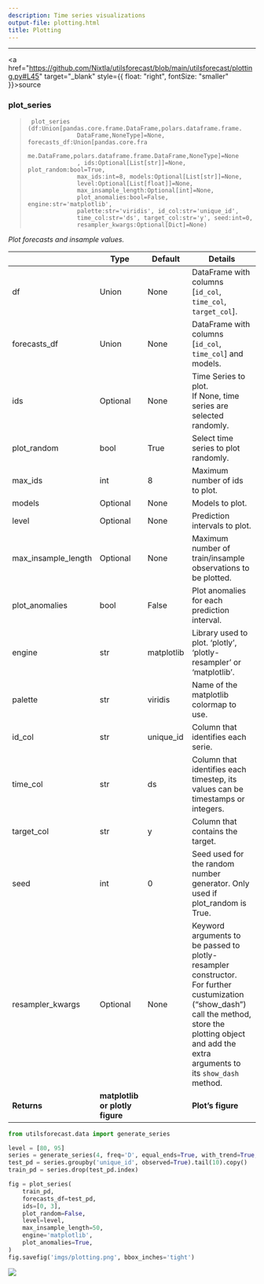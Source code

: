 ```yaml
---
description: Time series visualizations
output-file: plotting.html
title: Plotting
---
```



------------------------------------------------------------------------

<a
href="https://github.com/Nixtla/utilsforecast/blob/main/utilsforecast/plotting.py#L45"
target="_blank" style={{ float: "right", fontSize: "smaller" }}>source</a>

### plot_series

> ``` text
>  plot_series (df:Union[pandas.core.frame.DataFrame,polars.dataframe.frame.
>               DataFrame,NoneType]=None, forecasts_df:Union[pandas.core.fra
>               me.DataFrame,polars.dataframe.frame.DataFrame,NoneType]=None
>               , ids:Optional[List[str]]=None, plot_random:bool=True,
>               max_ids:int=8, models:Optional[List[str]]=None,
>               level:Optional[List[float]]=None,
>               max_insample_length:Optional[int]=None,
>               plot_anomalies:bool=False, engine:str='matplotlib',
>               palette:str='viridis', id_col:str='unique_id',
>               time_col:str='ds', target_col:str='y', seed:int=0,
>               resampler_kwargs:Optional[Dict]=None)
> ```

*Plot forecasts and insample values.*

|  | **Type** | **Default** | **Details** |
|------|------------------|-------------------------|-------------------------|
| df | Union | None | DataFrame with columns \[`id_col`, `time_col`, `target_col`\]. |
| forecasts_df | Union | None | DataFrame with columns \[`id_col`, `time_col`\] and models. |
| ids | Optional | None | Time Series to plot.<br/>If None, time series are selected randomly. |
| plot_random | bool | True | Select time series to plot randomly. |
| max_ids | int | 8 | Maximum number of ids to plot. |
| models | Optional | None | Models to plot. |
| level | Optional | None | Prediction intervals to plot. |
| max_insample_length | Optional | None | Maximum number of train/insample observations to be plotted. |
| plot_anomalies | bool | False | Plot anomalies for each prediction interval. |
| engine | str | matplotlib | Library used to plot. ‘plotly’, ‘plotly-resampler’ or ‘matplotlib’. |
| palette | str | viridis | Name of the matplotlib colormap to use. |
| id_col | str | unique_id | Column that identifies each serie. |
| time_col | str | ds | Column that identifies each timestep, its values can be timestamps or integers. |
| target_col | str | y | Column that contains the target. |
| seed | int | 0 | Seed used for the random number generator. Only used if plot_random is True. |
| resampler_kwargs | Optional | None | Keyword arguments to be passed to plotly-resampler constructor.<br/>For further custumization (“show_dash”) call the method,<br/>store the plotting object and add the extra arguments to<br/>its `show_dash` method. |
| **Returns** | **matplotlib or plotly figure** |  | **Plot’s figure** |

```python
from utilsforecast.data import generate_series
```


```python
level = [80, 95]
series = generate_series(4, freq='D', equal_ends=True, with_trend=True, n_models=2, level=level)
test_pd = series.groupby('unique_id', observed=True).tail(10).copy()
train_pd = series.drop(test_pd.index)
```


```python
fig = plot_series(
    train_pd,
    forecasts_df=test_pd,
    ids=[0, 3],
    plot_random=False,
    level=level,    
    max_insample_length=50,
    engine='matplotlib',
    plot_anomalies=True,
)
fig.savefig('imgs/plotting.png', bbox_inches='tight')
```

![](/utilsforecast/imgs/plotting.png)

